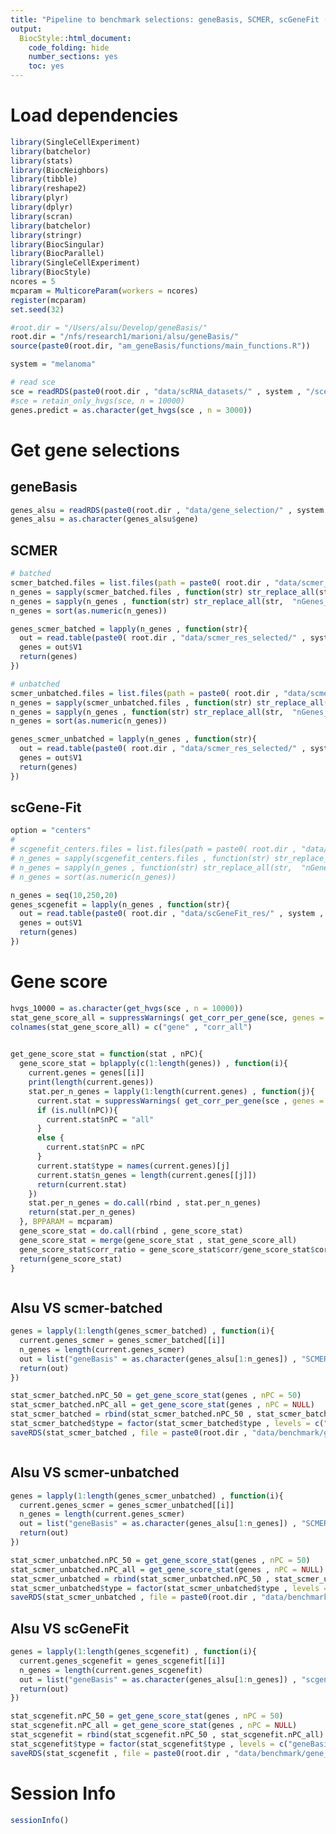 ```yaml
---
title: "Pipeline to benchmark selections: geneBasis, SCMER, scGeneFit (marker selection) for cell score"
output:
  BiocStyle::html_document:
    code_folding: hide
    number_sections: yes
    toc: yes  
---
```

# Load dependencies

```r


library(SingleCellExperiment)
library(batchelor)
library(stats)
library(BiocNeighbors)
library(tibble)
library(reshape2)
library(plyr)
library(dplyr)
library(scran)
library(batchelor)
library(stringr)
library(BiocSingular)
library(BiocParallel)
library(SingleCellExperiment)
library(BiocStyle)
ncores = 5
mcparam = MulticoreParam(workers = ncores)
register(mcparam)
set.seed(32)

#root.dir = "/Users/alsu/Develop/geneBasis/"
root.dir = "/nfs/research1/marioni/alsu/geneBasis/"
source(paste0(root.dir, "am_geneBasis/functions/main_functions.R"))

system = "melanoma"

# read sce 
sce = readRDS(paste0(root.dir , "data/scRNA_datasets/" , system , "/sce_" , system , ".Rds"))
#sce = retain_only_hvgs(sce, n = 10000)
genes.predict = as.character(get_hvgs(sce , n = 3000))


```


# Get gene selections

## geneBasis

```r

genes_alsu = readRDS(paste0(root.dir , "data/gene_selection/" , system , "/" , "gene_selection_unbatched.Rds"))
genes_alsu = as.character(genes_alsu$gene)

```

## SCMER

```r


# batched
scmer_batched.files = list.files(path = paste0( root.dir , "data/scmer_res_selected/" , system , "/batched/" ))
n_genes = sapply(scmer_batched.files , function(str) str_replace_all(str,  ".txt" , ""))
n_genes = sapply(n_genes , function(str) str_replace_all(str,  "nGenes_" , ""))
n_genes = sort(as.numeric(n_genes))

genes_scmer_batched = lapply(n_genes , function(str){
  out = read.table(paste0( root.dir , "data/scmer_res_selected/" , system , "/batched/nGenes_" , str , ".txt") , header = F)
  genes = out$V1
  return(genes)
})

# unbatched
scmer_unbatched.files = list.files(path = paste0( root.dir , "data/scmer_res_selected/" , system , "/unbatched/" ))
n_genes = sapply(scmer_unbatched.files , function(str) str_replace_all(str,  ".txt" , ""))
n_genes = sapply(n_genes , function(str) str_replace_all(str,  "nGenes_" , ""))
n_genes = sort(as.numeric(n_genes))

genes_scmer_unbatched = lapply(n_genes , function(str){
  out = read.table(paste0( root.dir , "data/scmer_res_selected/" , system , "/unbatched/nGenes_" , str , ".txt") , header = F)
  genes = out$V1
  return(genes)
})


```

## scGene-Fit

```r


option = "centers"
# 
# scgenefit_centers.files = list.files(path = paste0( root.dir , "data/scGeneFit_res/" , system , "/" , option , "/" ))
# n_genes = sapply(scgenefit_centers.files , function(str) str_replace_all(str,  ".txt" , ""))
# n_genes = sapply(n_genes , function(str) str_replace_all(str,  "nGenes_" , ""))
# n_genes = sort(as.numeric(n_genes))

n_genes = seq(10,250,20)
genes_scgenefit = lapply(n_genes , function(str){
  out = read.table(paste0( root.dir , "data/scGeneFit_res/" , system , "/" , option , "/nGenes_" , str , ".txt") , header = F)
  genes = out$V1
  return(genes)
})


```

# Gene score

```r


hvgs_10000 = as.character(get_hvgs(sce , n = 10000))
stat_gene_score_all = suppressWarnings( get_corr_per_gene(sce, genes = hvgs_10000, batch = NULL , n.neigh = 5 , nPC = 50 , genes.predict = hvgs_10000 ) ) 
colnames(stat_gene_score_all) = c("gene" , "corr_all")
  

get_gene_score_stat = function(stat , nPC){
  gene_score_stat = bplapply(c(1:length(genes)) , function(i){
    current.genes = genes[[i]]
    print(length(current.genes))
    stat.per_n_genes = lapply(1:length(current.genes) , function(j){
      current.stat = suppressWarnings( get_corr_per_gene(sce , genes = current.genes[[j]], batch = NULL , n.neigh = 5 , nPC = nPC , genes.predict = hvgs_10000 ) )
      if (is.null(nPC)){
        current.stat$nPC = "all"
      }
      else {
        current.stat$nPC = nPC
      }
      current.stat$type = names(current.genes)[j]
      current.stat$n_genes = length(current.genes[[j]])
      return(current.stat)
    })
    stat.per_n_genes = do.call(rbind , stat.per_n_genes)
    return(stat.per_n_genes)
  }, BPPARAM = mcparam)
  gene_score_stat = do.call(rbind , gene_score_stat)
  gene_score_stat = merge(gene_score_stat , stat_gene_score_all)
  gene_score_stat$corr_ratio = gene_score_stat$corr/gene_score_stat$corr_all
  return(gene_score_stat)
}



```

## Alsu VS scmer-batched

```r


genes = lapply(1:length(genes_scmer_batched) , function(i){
  current.genes_scmer = genes_scmer_batched[[i]]
  n_genes = length(current.genes_scmer)
  out = list("geneBasis" = as.character(genes_alsu[1:n_genes]) , "SCMER" = as.character(current.genes_scmer), "hvgs" = as.character(get_hvgs(sce , n_genes)))
  return(out)
})

stat_scmer_batched.nPC_50 = get_gene_score_stat(genes , nPC = 50)
stat_scmer_batched.nPC_all = get_gene_score_stat(genes , nPC = NULL)
stat_scmer_batched = rbind(stat_scmer_batched.nPC_50 , stat_scmer_batched.nPC_all)
stat_scmer_batched$type = factor(stat_scmer_batched$type , levels = c("geneBasis" , "SCMER" , "hvgs"))
saveRDS(stat_scmer_batched , file = paste0(root.dir , "data/benchmark/gene_score/" , system , "_unbatched/gene_score__scmer_batched.Rds"))



```

## Alsu VS scmer-unbatched

```r


genes = lapply(1:length(genes_scmer_unbatched) , function(i){
  current.genes_scmer = genes_scmer_unbatched[[i]]
  n_genes = length(current.genes_scmer)
  out = list("geneBasis" = as.character(genes_alsu[1:n_genes]) , "SCMER" = as.character(current.genes_scmer), "hvgs" = as.character(get_hvgs(sce , n_genes)))
  return(out)
})

stat_scmer_unbatched.nPC_50 = get_gene_score_stat(genes , nPC = 50)
stat_scmer_unbatched.nPC_all = get_gene_score_stat(genes , nPC = NULL)
stat_scmer_unbatched = rbind(stat_scmer_unbatched.nPC_50 , stat_scmer_unbatched.nPC_all)
stat_scmer_unbatched$type = factor(stat_scmer_unbatched$type , levels = c("geneBasis" , "SCMER" , "hvgs"))
saveRDS(stat_scmer_unbatched , file = paste0(root.dir , "data/benchmark/gene_score/" , system , "_unbatched/gene_score__scmer_unbatched.Rds"))


```

## Alsu VS scGeneFit

```r


genes = lapply(1:length(genes_scgenefit) , function(i){
  current.genes_scgenefit = genes_scgenefit[[i]]
  n_genes = length(current.genes_scgenefit)
  out = list("geneBasis" = as.character(genes_alsu[1:n_genes]) , "scgenefit" = as.character(current.genes_scgenefit) , "hvgs" = as.character(get_hvgs(sce , n_genes)))
  return(out)
})

stat_scgenefit.nPC_50 = get_gene_score_stat(genes , nPC = 50)
stat_scgenefit.nPC_all = get_gene_score_stat(genes , nPC = NULL)
stat_scgenefit = rbind(stat_scgenefit.nPC_50 , stat_scgenefit.nPC_all)
stat_scgenefit$type = factor(stat_scgenefit$type , levels = c("geneBasis" , "scgenefit" , "hvgs"))
saveRDS(stat_scgenefit , file = paste0(root.dir , "data/benchmark/gene_score/" , system , "_unbatched/gene_score__scgenefit.Rds"))


```


# Session Info

```r
sessionInfo()
```
